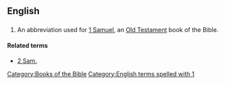 ==English==

==={{abbreviation}}===
{{infl|en|abbreviation}}

# {{biblical}} An abbreviation used for [[1 Samuel]], an [[Old Testament]] book of the Bible.

====Related terms====
*[[2 Sam.]]

[[Category:Books of the Bible]]
[[Category:English terms spelled with 1]]